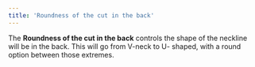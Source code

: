```yaml
---
title: 'Roundness of the cut in the back'
---
```


The **Roundness of the cut in the back** controls the shape of the neckline
will be in the back. This will go from V-neck to U- shaped, with a round
option between those extremes.
